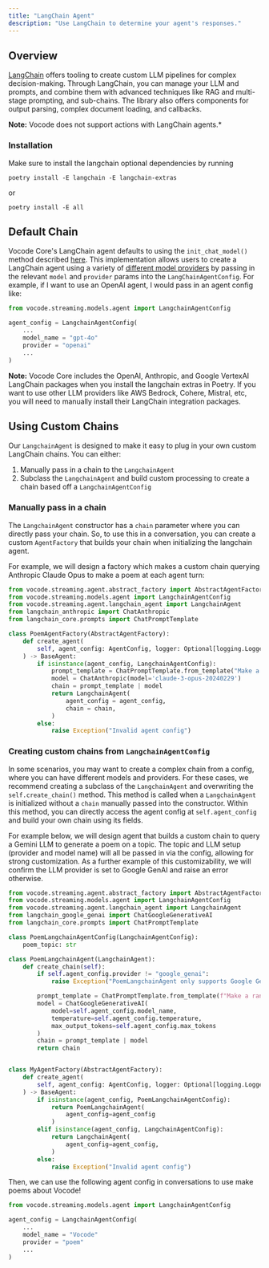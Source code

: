 ```yaml
---
title: "LangChain Agent"
description: "Use LangChain to determine your agent's responses."
---
```


## Overview

[LangChain](https://python.langchain.com/v0.2/docs/introduction/) offers tooling to create custom LLM pipelines for complex decision-making.
Through LangChain, you can manage your LLM and prompts, and combine them with advanced techniques like RAG and multi-stage prompting, and sub-chains.
The library also offers components for output parsing, complex document loading, and callbacks.

**Note:** Vocode does not support actions with LangChain agents.\*

### Installation

Make sure to install the langchain optional dependencies by running

```
poetry install -E langchain -E langchain-extras
```

or

```
poetry install -E all
```

## Default Chain

Vocode Core's LangChain agent defaults to using the `init_chat_model()` method described [here](https://python.langchain.com/v0.2/docs/how_to/chat_models_universal_init/).
This implementation allows users to create a LangChain agent using a variety of [different model providers](https://api.python.langchain.com/en/latest/chat_models/langchain.chat_models.base.init_chat_model.html)
by passing in the relevant `model` and `provider` params into the `LangChainAgentConfig`. For example, if I want to use an OpenAI agent, I would pass in an agent config like:

```python
from vocode.streaming.models.agent import LangchainAgentConfig

agent_config = LangchainAgentConfig(
    ...
    model_name = "gpt-4o"
    provider = "openai"
    ...
)
```

**Note:** Vocode Core includes the OpenAI, Anthropic, and Google VertexAI LangChain packages when you install the langchain extras in Poetry. If you want to use other LLM providers
like AWS Bedrock, Cohere, Mistral, etc, you will need to manually install their LangChain integration packages.

## Using Custom Chains

Our `LangchainAgent` is designed to make it easy to plug in your own custom LangChain chains. You can either:

1. Manually pass in a chain to the `LangchainAgent`
2. Subclass the `LangchainAgent` and build custom processing to create a chain based off a `LangchainAgentConfig`

### Manually pass in a chain

The `LangchainAgent` constructor has a `chain` parameter where you can directly pass your chain. So, to use this in a conversation, you can create a custom `AgentFactory` that builds
your chain when initializing the langchain agent.

For example, we will design a factory which makes a custom chain querying Anthropic Claude Opus to make a poem at each agent turn:

```python
from vocode.streaming.agent.abstract_factory import AbstractAgentFactory
from vocode.streaming.models.agent import LangchainAgentConfig
from vocode.streaming.agent.langchain_agent import LangchainAgent
from langchain_anthropic import ChatAnthropic
from langchain_core.prompts import ChatPromptTemplate

class PoemAgentFactory(AbstractAgentFactory):
    def create_agent(
        self, agent_config: AgentConfig, logger: Optional[logging.Logger] = None
    ) -> BaseAgent:
        if isinstance(agent_config, LangchainAgentConfig):
            prompt_template = ChatPromptTemplate.from_template("Make a random poem")
            model = ChatAnthropic(model='claude-3-opus-20240229')
            chain = prompt_template | model
            return LangchainAgent(
                agent_config = agent_config,
                chain = chain,
            )
        else:
            raise Exception("Invalid agent config")
```

### Creating custom chains from `LangchainAgentConfig`

In some scenarios, you may want to create a complex chain from a config, where you can have different models and providers. For these cases, we recommend creating a subclass of the `LangchainAgent`
and overwriting the `self.create_chain()` method. This method is called when a `LangchainAgent` is initialized without a `chain` manually passed into the constructor.
Within this method, you can directly access the agent config at `self.agent_config` and build your own chain using its fields.

For example below, we will design agent that builds a custom chain to query a Gemini LLM to generate a poem on a topic.
The topic and LLM setup (provider and model name) will all be passed in via the config, allowing for strong customization.
As a further example of this customizability, we will confirm the LLM provider is set to Google GenAI and raise an error otherwise.

```python
from vocode.streaming.agent.abstract_factory import AbstractAgentFactory
from vocode.streaming.models.agent import LangchainAgentConfig
from vocode.streaming.agent.langchain_agent import LangchainAgent
from langchain_google_genai import ChatGoogleGenerativeAI
from langchain_core.prompts import ChatPromptTemplate

class PoemLangchainAgentConfig(LangchainAgentConfig):
    poem_topic: str

class PoemLangchainAgent(LangchainAgent):
    def create_chain(self):
        if self.agent_config.provider != "google_genai":
            raise Exception("PoemLangchainAgent only supports Google Generative AI models")

        prompt_template = ChatPromptTemplate.from_template(f"Make a random poem about {self.agent_config.poem_topic}")
        model = ChatGoogleGenerativeAI(
            model=self.agent_config.model_name,
            temperature=self.agent_config.temperature,
            max_output_tokens=self.agent_config.max_tokens
        )
        chain = prompt_template | model
        return chain


class MyAgentFactory(AbstractAgentFactory):
    def create_agent(
        self, agent_config: AgentConfig, logger: Optional[logging.Logger] = None
    ) -> BaseAgent:
        if isinstance(agent_config, PoemLangchainAgentConfig):
            return PoemLangchainAgent(
                agent_config=agent_config
            )
        elif isinstance(agent_config, LangchainAgentConfig):
            return LangchainAgent(
                agent_config=agent_config,
            )
        else:
            raise Exception("Invalid agent config")
```

Then, we can use the following agent config in conversations to use make poems about Vocode!

```python
from vocode.streaming.models.agent import LangchainAgentConfig

agent_config = LangchainAgentConfig(
    ...
    model_name = "Vocode"
    provider = "poem"
    ...
)
```
